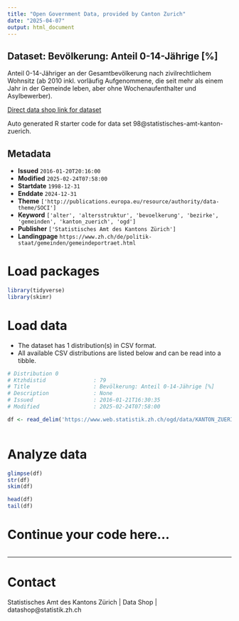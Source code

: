 ```yaml
---
title: "Open Government Data, provided by Canton Zurich"
date: "2025-04-07"
output: html_document
---
```


## Dataset: Bevölkerung: Anteil 0-14-Jährige [%]

Anteil 0-14-Jähriger an der Gesamtbevölkerung nach zivilrechtlichem Wohnsitz (ab 2010 inkl. vorläufig Aufgenommene, die seit mehr als einem Jahr in der Gemeinde leben, aber ohne Wochenaufenthalter und Asylbewerber). 

[Direct data shop link for dataset](https://www.zh.ch/de/politik-staat/statistik-daten/datenkatalog.html#/datasets/98@statistisches-amt-kanton-zuerich)

Auto generated R starter code for data set 98@statistisches-amt-kanton-zuerich.

## Metadata

- **Issued** `2016-01-20T20:16:00`
- **Modified** `2025-02-24T07:58:00`
- **Startdate** `1998-12-31`
- **Enddate** `2024-12-31`
- **Theme** `['http://publications.europa.eu/resource/authority/data-theme/SOCI']`
- **Keyword** `['alter', 'altersstruktur', 'bevoelkerung', 'bezirke', 'gemeinden', 'kanton_zuerich', 'ogd']`
- **Publisher** `['Statistisches Amt des Kantons Zürich']`
- **Landingpage** `https://www.zh.ch/de/politik-staat/gemeinden/gemeindeportraet.html`


# Load packages

```r

library(tidyverse)
library(skimr)

```

# Load data

-   The dataset has 1 distribution(s) in CSV format.
-   All available CSV distributions are listed below and can be read into a tibble.

```r

# Distribution 0
# Ktzhdistid               : 79
# Title                    : Bevölkerung: Anteil 0-14-Jährige [%]
# Description              : None
# Issued                   : 2016-01-21T16:30:35
# Modified                 : 2025-02-24T07:58:00

df <- read_delim('https://www.web.statistik.zh.ch/ogd/data/KANTON_ZUERICH_81.csv')



```

# Analyze data

```r

glimpse(df)
str(df)
skim(df)

head(df)
tail(df)

```

# Continue your code here...

```r

```

------------------------------------------------------------------------

# Contact

Statistisches Amt des Kantons Zürich | Data Shop | datashop@statistik.zh.ch
